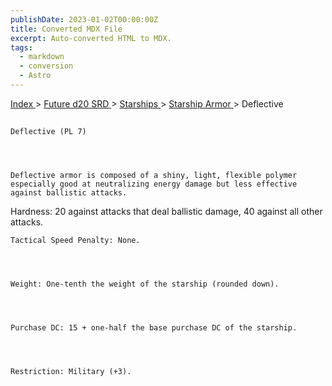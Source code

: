 ```yaml
---
publishDate: 2023-01-02T00:00:00Z
title: Converted MDX File
excerpt: Auto-converted HTML to MDX.
tags:
  - markdown
  - conversion
  - Astro
---
```







[
      Index
     ](-index)
     >
     [
      Future d20 SRD
     ](future-d20-srd-index)
     >
     [
      Starships
     ](future-d20-srd-starships-index)
     >
     [
      Starship Armor
     ](future-d20-srd-starships-starship-armor-index)
     > Deflective
    




## 
    Deflective (PL 7)
   



    Deflective armor is composed of a shiny, light, flexible polymer especially good at neutralizing energy damage but less effective against ballistic attacks.
Hardness: 20 against attacks that deal ballistic damage, 40 against all other attacks.
   



    Tactical Speed Penalty: None.
   



    Weight: One-tenth the weight of the starship (rounded down).
   



    Purchase DC: 15 + one-half the base purchase DC of the starship.
   



    Restriction: Military (+3).
   





